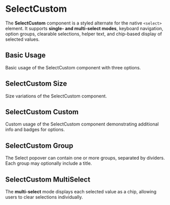 
<Meta of={SelectCustom} />

# SelectCustom

The **SelectCustom** component is a styled alternate for the native `<select>` element. It supports **single- and multi-select modes**, keyboard navigation, option groups, clearable selections, helper text, and chip-based display of selected values.

<Controls />

## Basic Usage

Basic usage of the SelectCustom component with three options.

<Canvas of={SelectCustom.BasicUsage} />

## SelectCustom Size

Size variations of the SelectCustom component.

<Canvas of={SelectCustom.Size} />

## SelectCustom Custom

Custom usage of the SelectCustom component demonstrating additional info and badges for options.

<Canvas of={SelectCustom.CustomUsage} />

## SelectCustom Group

The Select popover can contain one or more groups, separated by dividers. Each group may optionally include a title.

<Canvas of={SelectCustom.SelectGroup} />

## SelectCustom MultiSelect

The **multi-select** mode displays each selected value as a chip, allowing users to clear selections individually.

<Canvas of={SelectCustom.MultiSelect} />
